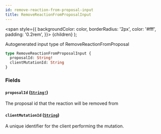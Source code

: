 ```yaml
---
id: remove-reaction-from-proposal-input
title: RemoveReactionFromProposalInput
---
```


<span
style={{
      backgroundColor: color,
      borderRadius: '2px',
      color: '#fff',
      padding: '0.2rem',
    }}>
{children}
</span>
);

Autogenerated input type of RemoveReactionFromProposal

```graphql
type RemoveReactionFromProposalInput {
  proposalId: String!
  clientMutationId: String
}
```

### Fields

#### `proposalId` ([`String!`](/docs/api/scalars/string))

The proposal id that the reaction will be removed from

#### `clientMutationId` ([`String`](/docs/api/scalars/string))

A unique identifier for the client performing the mutation.
